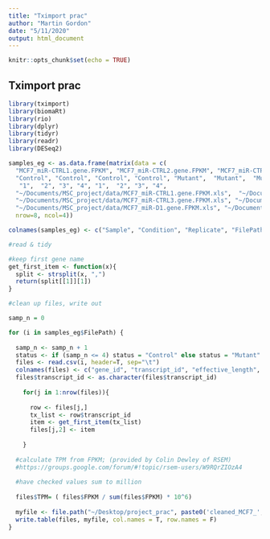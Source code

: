 ```yaml
---
title: "Tximport prac"
author: "Martin Gordon"
date: "5/11/2020"
output: html_document
---
```


```r
knitr::opts_chunk$set(echo = TRUE)
```

## Tximport prac

```R
library(tximport)
library(biomaRt)
library(rio)
library(dplyr)
library(tidyr)
library(readr)
library(DESeq2)
```


```r
samples_eg <- as.data.frame(matrix(data = c(
  "MCF7_miR-CTRL1.gene.FPKM", "MCF7_miR-CTRL2.gene.FPKM", "MCF7_miR-CTRL3.gene.FPKM","MCF7_miR-CTRL4.gene.FPKM",   "MCF7_miR-D1.gene.FPKM", "MCF7_miR-D2.gene.FPKM", "MCF7_miR-D3.gene.FPKM", "MCF7_miR-D4.gene.FPKM", 
  "Control", "Control", "Control", "Control", "Mutant",  "Mutant",  "Mutant",  "Mutant",
   "1",  "2", "3", "4", "1",  "2", "3", "4", 
  "~/Documents/MSC_project/data/MCF7_miR-CTRL1.gene.FPKM.xls",  "~/Documents/MSC_project/data/MCF7_miR-CTRL2.gene.FPKM.xls",
  "~/Documents/MSC_project/data/MCF7_miR-CTRL3.gene.FPKM.xls", "~/Documents/MSC_project/data/MCF7_miR-CTRL4.gene.FPKM.xls",
  "~/Documents/MSC_project/data/MCF7_miR-D1.gene.FPKM.xls", "~/Documents/MSC_project/data/MCF7_miR-D2.gene.FPKM.xls", "~/Documents/MSC_project/data/MCF7_miR-D3.gene.FPKM.xls", "~/Documents/MSC_project/data/MCF7_miR-D4.gene.FPKM.xls"), 
  nrow=8, ncol=4))

colnames(samples_eg) <- c("Sample", "Condition", "Replicate", "FilePath")
```

```r
#read & tidy

#keep first gene name
get_first_item <- function(x){
  split <- strsplit(x, ",")
  return(split[[1]][1])
}
```

```r

#clean up files, write out

samp_n = 0

for (i in samples_eg$FilePath) {
  
  samp_n <- samp_n + 1 
  status <- if (samp_n <= 4) status = "Control" else status = "Mutant"
  files <- read.csv(i, header=T, sep="\t")
  colnames(files) <- c("gene_id", "transcript_id", "effective_length", "expected_count", "FPKM")
  files$transcript_id <- as.character(files$transcript_id)
   
    for(j in 1:nrow(files)){
    
      row <- files[j,]
      tx_list <- row$transcript_id
      item <- get_first_item(tx_list)
      files[j,2] <- item
  
    }
  
  #calculate TPM from FPKM; (provided by Colin Dewley of RSEM)
  #https://groups.google.com/forum/#!topic/rsem-users/W9RQrZIOzA4
  
  #have checked values sum to million
  
  files$TPM= ( files$FPKM / sum(files$FPKM) * 10^6)
  
  myfile <- file.path("~/Desktop/project_prac", paste0('cleaned_MCF7_', status, counter, ".txt", sep = ""))
  write.table(files, myfile, col.names = T, row.names = F) 
}



```